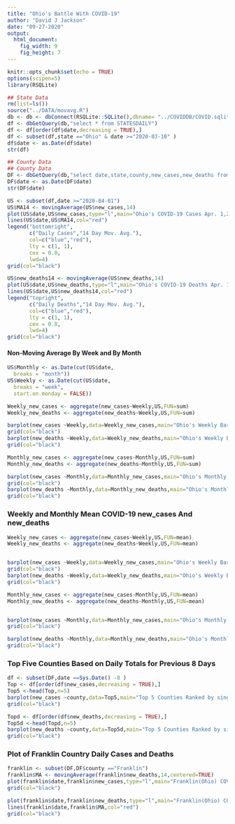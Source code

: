 ```yaml
---
title: "Ohio's Battle With COVID-19"
author: "David J Jackson"
date: "09-27-2020"
output: 
  html_document: 
    fig_width: 9
    fig_height: 7
---
```


```r
knitr::opts_chunk$set(echo = TRUE)
options(scipen=5)
library(RSQLite)
```
```r
## State Data
rm(list=ls())
source("../DATA/movavg.R")
db <- db <- dbConnect(RSQLite::SQLite(),dbname= "../COVIDDB/COVID.sqlite3")
df <- dbGetQuery(db,"select * from STATESDAILY")
df <- df[order(df$date,decreasing = TRUE),]
df <- subset(df,state =="Ohio" & date >="2020-03-10" )
df$date <- as.Date(df$date)
str(df)

## County Data
## County Data
DF <- dbGetQuery(db,"select date,state,county,new_cases,new_deaths from  COUNTYDAILY where state='Ohio'")
DF$date <- as.Date(DF$date)
str(DF$date)
```
```r
US <- subset(df,date >="2020-04-01")
US$MA14 <- movingAverage(US$new_cases,14)
plot(US$date,US$new_cases,type="l",main="Ohio's COVID-19 Cases Apr. 1,2020 - Present \n ( Red line = 14 day moving avearge)",xlab="Date",ylab="Cases",col="blue") 
lines(US$date,US$MA14,col="red")
legend("bottomright",
       c("Daily Cases","14 Day Mov. Avg."),
       col=c("blue","red"),
       lty = c(1, 1),
       cex = 0.8,
       lwd=4)
grid(col="black")
```
```r
US$new_deaths14 <- movingAverage(US$new_deaths,14)
plot(US$date,US$new_deaths,type="l",main="Ohio's COVID-19 Deaths Apr. 1,2020 - Present \n (Red = 14 day moving average)",xlab="Date",ylab="Deaths",col="blue")
lines(US$date,US$new_deaths14,col="red")
legend("topright",
       c("Daily Deaths","14 Day Mov. Avg."),
       col=c("blue","red"),
       lty = c(1, 1),
       cex = 0.8,
       lwd=4)
grid(col="black")
```

#### Non-Moving Average By Week and By Month

```r
US$Monthly <- as.Date(cut(US$date,
  breaks = "month"))
US$Weekly <- as.Date(cut(US$date,
  breaks = "week",
  start.on.monday = FALSE))

```
```r
Weekly_new_cases <- aggregate(new_cases~Weekly,US,FUN=sum)
Weekly_new_deaths <- aggregate(new_deaths~Weekly,US,FUN=sum)

```
```r
barplot(new_cases ~Weekly,data=Weekly_new_cases,main="Ohio's Weekly Barplot of Cases",xlab="Date",ylab="Cases")
grid(col="black")
barplot(new_deaths ~Weekly,data=Weekly_new_deaths,main="Ohio's Weekly Barplot of Deaths",xlab="Date",ylab="Deaths")
grid(col="black")
```
```r

Monthly_new_cases <- aggregate(new_cases~Monthly,US,FUN=sum)
Monthly_new_deaths <- aggregate(new_deaths~Monthly,US,FUN=sum)
```
```r
barplot(new_cases ~Monthly,data=Monthly_new_cases,main="Ohio's Monthly Barplot of Total Cases",xlab="Date",ylab="Cases" )
grid(col="black")
barplot(new_deaths ~Monthly,data=Monthly_new_deaths,main="Ohio's Monthly Barplot of Total Deaths",xlab="Date",ylab="Deaths")
grid(col="black")
```

### Weekly and Monthly Mean COVID-19 new_cases And new_deaths

```r
Weekly_new_cases <- aggregate(new_cases~Weekly,US,FUN=mean)
Weekly_new_deaths <- aggregate(new_deaths~Weekly,US,FUN=mean)


barplot(new_cases ~Weekly,data=Weekly_new_cases,main="Ohio's Weekly Barplot of Mean Cases",xlab="Date",ylab="Cases")
grid(col="black")
barplot(new_deaths ~Weekly,data=Weekly_new_deaths,main="Ohio's Weekly Barplot of Mean Deaths",xlab="Date",ylab="Deaths")
grid(col="black")
```
```r
Monthly_new_cases <- aggregate(new_cases~Monthly,US,FUN=mean)
Monthly_new_deaths <- aggregate(new_deaths~Monthly,US,FUN=mean)


barplot(new_cases ~Monthly,data=Monthly_new_cases,main="Ohio's Monthly Mean Barplot of Cases",xlab="Date",ylab="Cases")
grid(col="black")

barplot(new_deaths ~Monthly,data=Monthly_new_deaths,main="Ohio's Monthly Mean Barplot of new_deaths",xlab="Date",ylab="Deaths")
grid(col="black")
```

### Top Five Counties Based on Daily Totals for Previous 8 Days

```r
df <- subset(DF,date ==Sys.Date() -8 )
Top <- df[order(df$new_cases,decreasing = TRUE),]
Top5 <-head(Top,n=5)
barplot(new_cases ~county,data=Top5,main="Top 5 Counties Ranked by single Day Cases",xlab="(For Sept 13, 2020)",ylab="Cases")
grid(col="black")

Topd <- df[order(df$new_deaths,decreasing = TRUE),]
Top5d <-head(Topd,n=5)
barplot(new_deaths ~county,data=Top5d,main="Top 5 Counties Ranked by single Day Deaths",xlab="(For Sept 13, 2020)",ylab="Cases")
grid(col="black")
```

### Plot of Franklin Country Daily Cases and Deaths

```r
franklin <- subset(DF,DF$county =="Franklin")
franklin$MA <- movingAverage(franklin$new_deaths,14,centered=TRUE)
plot(franklin$date,franklin$new_cases,type="l",main="Franklin(Ohio) COVID-19 Cases by Date")
grid(col="black")

plot(franklin$date,franklin$new_deaths,type="l",main="Franklin(Ohio) COVID-19 Deaths by Date")
lines(franklin$date,franklin$MA,col="red")
grid(col="black")
```

